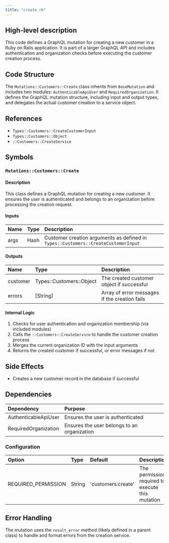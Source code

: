 ```yaml
---
title: "create.rb"
---
```


## High-level description
This code defines a GraphQL mutation for creating a new customer in a Ruby on Rails application. It is part of a larger GraphQL API and includes authentication and organization checks before executing the customer creation process.

## Code Structure
The `Mutations::Customers::Create` class inherits from `BaseMutation` and includes two modules: `AuthenticableApiUser` and `RequiredOrganization`. It defines the GraphQL mutation structure, including input and output types, and delegates the actual customer creation to a service object.

## References
- `Types::Customers::CreateCustomerInput`
- `Types::Customers::Object`
- `::Customers::CreateService`

## Symbols

### `Mutations::Customers::Create`
#### Description
This class defines a GraphQL mutation for creating a new customer. It ensures the user is authenticated and belongs to an organization before processing the creation request.

#### Inputs
| Name | Type | Description |
|:-----|:-----|:------------|
| args | Hash | Customer creation arguments as defined in `Types::Customers::CreateCustomerInput` |

#### Outputs
| Name | Type | Description |
|:-----|:-----|:------------|
| customer | Types::Customers::Object | The created customer object if successful |
| errors | [String] | Array of error messages if the creation fails |

#### Internal Logic
1. Checks for user authentication and organization membership (via included modules)
2. Calls the `::Customers::CreateService` to handle the customer creation process
3. Merges the current organization ID with the input arguments
4. Returns the created customer if successful, or error messages if not

## Side Effects
- Creates a new customer record in the database if successful

## Dependencies
| Dependency | Purpose |
|:-----------|:--------|
| AuthenticableApiUser | Ensures the user is authenticated |
| RequiredOrganization | Ensures the user belongs to an organization |

### Configuration
| Option | Type | Default | Description |
|:-------|:-----|:--------|:------------|
| REQUIRED_PERMISSION | String | 'customers:create' | The permission required to execute this mutation |

## Error Handling
The mutation uses the `result_error` method (likely defined in a parent class) to handle and format errors from the creation service.